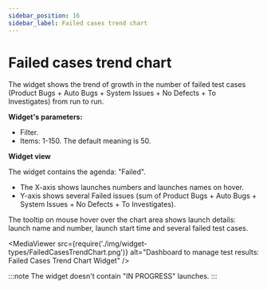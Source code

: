 ```yaml
---
sidebar_position: 16
sidebar_label: Failed cases trend chart
---
```


# Failed cases trend chart

The widget shows the trend of growth in the number of failed test cases (Product Bugs + Auto Bugs + System Issues + No Defects + To Investigates) from run to run.

**Widget's parameters:**

- Filter.
- Items: 1-150. The default meaning is 50.

**Widget view**

The widget contains the agenda: "Failed".

- The X-axis shows launches numbers and launches names on hover.
- Y-axis shows several Failed issues (sum of Product Bugs + Auto Bugs + System Issues + No Defects + To Investigates).

The tooltip on mouse hover over the chart area shows launch details: launch name and number, launch start time and several failed test cases.

<MediaViewer src={require('./img/widget-types/FailedCasesTrendChart.png')} alt="Dashboard to manage test results: Failed Cases Trend Chart Widget" />

:::note
The widget doesn't contain "IN PROGRESS" launches.
:::
